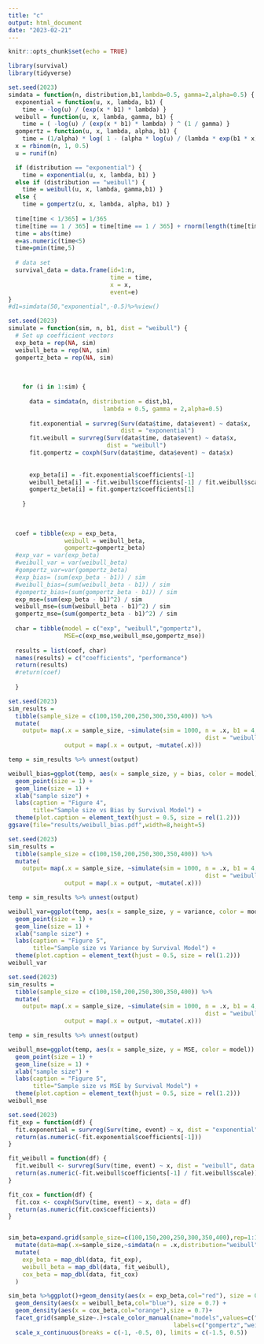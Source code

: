```yaml
---
title: "c"
output: html_document
date: "2023-02-21"
---
```


```r
knitr::opts_chunk$set(echo = TRUE)
```

```r
library(survival)
library(tidyverse)
```

```r
set.seed(2023)
simdata = function(n, distribution,b1,lambda=0.5, gamma=2,alpha=0.5) {
  exponential = function(u, x, lambda, b1) {
    time = -log(u) / (exp(x * b1) * lambda) }  
  weibull = function(u, x, lambda, gamma, b1) {
    time = ( -log(u) / (exp(x * b1) * lambda) ) ^ (1 / gamma) }
  gompertz = function(u, x, lambda, alpha, b1) {
    time = (1/alpha) * log( 1 - (alpha * log(u) / (lambda * exp(b1 * x))) ) }
  x = rbinom(n, 1, 0.5)
  u = runif(n)

  if (distribution == "exponential") {
    time = exponential(u, x, lambda, b1) } 
  else if (distribution == "weibull") {
    time = weibull(u, x, lambda, gamma,b1) }
  else { 
    time = gompertz(u, x, lambda, alpha, b1) } 
  
  time[time < 1/365] = 1/365
  time[time == 1 / 365] = time[time == 1 / 365] + rnorm(length(time[time == 1 / 365]), 0, 1e-4)
  time = abs(time)
  e=as.numeric(time<5)
  time=pmin(time,5)
  
  # data set
  survival_data = data.frame(id=1:n,
                             time = time,
                             x = x,
                             event=e)
}
#d1=simdata(50,"exponential",-0.5)%>%view()

```


```r

set.seed(2023)
simulate = function(sim, n, b1, dist = "weibull") {
  # Set up coefficient vectors
  exp_beta = rep(NA, sim)
  weibull_beta = rep(NA, sim)
  gompertz_beta = rep(NA, sim)
  
 
    
    for (i in 1:sim) {
      
      data = simdata(n, distribution = dist,b1, 
                           lambda = 0.5, gamma = 2,alpha=0.5)
      
      fit.exponential = survreg(Surv(data$time, data$event) ~ data$x, 
                                dist = "exponential") 
      fit.weibull = survreg(Surv(data$time, data$event) ~ data$x, 
                            dist = "weibull")
      fit.gompertz = coxph(Surv(data$time, data$event) ~ data$x)
      
       
      exp_beta[i] = -fit.exponential$coefficients[-1]
      weibull_beta[i] = -fit.weibull$coefficients[-1] / fit.weibull$scale
      gompertz_beta[i] = fit.gompertz$coefficients[1]
      
    }
    
   
  
  coef = tibble(exp = exp_beta,
                weibull = weibull_beta,
                gompertz=gompertz_beta)
  #exp_var = var(exp_beta)
  #weibull_var = var(weibull_beta)
  #gompertz_var=var(gompertz_beta)
  #exp_bias= (sum(exp_beta - b1)) / sim 
  #weibull_bias=(sum(weibull_beta - b1)) / sim 
  #gompertz_bias=(sum(gompertz_beta - b1)) / sim 
  exp_mse=(sum(exp_beta - b1)^2) / sim
  weibull_mse=(sum(weibull_beta - b1)^2) / sim 
  gompertz_mse=(sum(gompertz_beta - b1)^2) / sim 
  
  char = tibble(model = c("exp", "weibull","gompertz"),
                MSE=c(exp_mse,weibull_mse,gompertz_mse))
  
  results = list(coef, char)
  names(results) = c("coefficients", "performance")
  return(results)
  #return(coef)
  
  }
```


```r
set.seed(2023)
sim_results = 
  tibble(sample_size = c(100,150,200,250,300,350,400)) %>% 
  mutate(
    output= map(.x = sample_size, ~simulate(sim = 1000, n = .x, b1 = 4, 
                                                        dist = "weibull")$performance),
                output = map(.x = output, ~mutate(.x)))

temp = sim_results %>% unnest(output) 

weibull_bias=ggplot(temp, aes(x = sample_size, y = bias, color = model)) +
  geom_point(size = 1) +
  geom_line(size = 1) +
  xlab("sample size") +
  labs(caption = "Figure 4",
       title="Sample size vs Bias by Survival Model") + 
  theme(plot.caption = element_text(hjust = 0.5, size = rel(1.2)))
ggsave(file="results/weibull_bias.pdf",width=8,height=5)

```

```r
set.seed(2023)
sim_results = 
  tibble(sample_size = c(100,150,200,250,300,350,400)) %>% 
  mutate(
    output= map(.x = sample_size, ~simulate(sim = 1000, n = .x, b1 = 4, 
                                                        dist = "weibull")$performance),
                output = map(.x = output, ~mutate(.x)))

temp = sim_results %>% unnest(output) 

weibull_var=ggplot(temp, aes(x = sample_size, y = variance, color = model)) +
  geom_point(size = 1) +
  geom_line(size = 1) +
  xlab("sample size") +
  labs(caption = "Figure 5",
       title="Sample size vs Variance by Survival Model") + 
  theme(plot.caption = element_text(hjust = 0.5, size = rel(1.2)))
weibull_var

```

```r
set.seed(2023)
sim_results = 
  tibble(sample_size = c(100,150,200,250,300,350,400)) %>% 
  mutate(
    output= map(.x = sample_size, ~simulate(sim = 1000, n = .x, b1 = 4, 
                                                        dist = "weibull")$performance),
                output = map(.x = output, ~mutate(.x)))

temp = sim_results %>% unnest(output) 

weibull_mse=ggplot(temp, aes(x = sample_size, y = MSE, color = model)) +
  geom_point(size = 1) +
  geom_line(size = 1) +
  xlab("sample size") +
  labs(caption = "Figure 5",
       title="Sample size vs MSE by Survival Model") + 
  theme(plot.caption = element_text(hjust = 0.5, size = rel(1.2)))
weibull_mse

```


```r
set.seed(2023)
fit_exp = function(df) {
  fit.exponential = survreg(Surv(time, event) ~ x, dist = "exponential", data = df)
  return(as.numeric(-fit.exponential$coefficients[-1]))
}

fit_weibull = function(df) {
  fit.weibull <- survreg(Surv(time, event) ~ x, dist = "weibull", data = df)
  return(as.numeric(-fit.weibull$coefficients[-1] / fit.weibull$scale))
}

fit_cox = function(df) {
  fit.cox <- coxph(Surv(time, event) ~ x, data = df)
  return(as.numeric(fit.cox$coefficients))
}


sim_beta=expand.grid(sample_size=c(100,150,200,250,300,350,400),rep=1:1000) %>%
  mutate(data=map(.x=sample_size,~simdata(n = .x,distribution="weibull", b1=-0.5))) %>%
  mutate(
    exp_beta = map_dbl(data, fit_exp),
    weibull_beta = map_dbl(data, fit_weibull),
    cox_beta = map_dbl(data, fit_cox)
  ) 

sim_beta %>%ggplot()+geom_density(aes(x = exp_beta,col="red"), size = 0.7) +
  geom_density(aes(x = weibull_beta,col="blue"), size = 0.7) +
  geom_density(aes(x = cox_beta,col="orange"),size = 0.7)+
  facet_grid(sample_size~.)+scale_color_manual(name="models",values=c("blue"="blue","red"="red","orange"="orange"),
                                               labels=c("gompertz","weibull","exp"))+
  scale_x_continuous(breaks = c(-1, -0.5, 0), limits = c(-1.5, 0.5))

```


